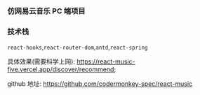 ### 仿网易云音乐 PC 端项目

### 技术栈

`react-hooks`,`react-router-dom`,`antd`,`react-spring`

具体效果(需要科学上网):
https://react-music-five.vercel.app/discover/recommend;

github 地址: https://github.com/codermonkey-spec/react-music
